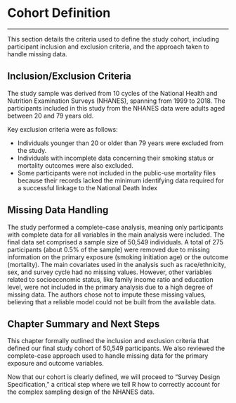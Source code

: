 # Cohort Definition

---

This section details the criteria used to define the study cohort, including participant inclusion and exclusion criteria, and the approach taken to handle missing data.

## Inclusion/Exclusion Criteria

The study sample was derived from 10 cycles of the National Health and Nutrition Examination Surveys (NHANES), spanning from 1999 to 2018. The participants included in this study from the NHANES data were adults aged between 20 and 79 years old.

Key exclusion criteria were as follows:

-   Individuals younger than 20 or older than 79 years were excluded from the study.
-   Individuals with incomplete data concerning their smoking status or mortality outcomes were also excluded.
-   Some participants were not included in the public-use mortality files because their records lacked the minimum identifying data required for a successful linkage to the National Death Index

## Missing Data Handling

The study performed a complete-case analysis, meaning only participants with complete data for all variables in the main analysis were included. The final data set comprised a sample size of 50,549 individuals. A total of 275 participants (about 0.5% of the sample) were removed due to missing information on the primary exposure (smoking initiation age) or the outcome (mortality). The main covariates used in the analysis such as race/ethnicity, sex, and survey cycle had no missing values. However, other variables related to socioeconomic status, like family income ratio and education level, were not included in the primary analysis due to a high degree of missing data. The authors chose not to impute these missing values, believing that a reliable model could not be built from the available data.

## Chapter Summary and Next Steps

This chapter formally outlined the inclusion and exclusion criteria that defined our final study cohort of 50,549 participants. We also reviewed the complete-case approach used to handle missing data for the primary exposure and outcome variables.

Now that our cohort is clearly defined, we will proceed to "Survey Design Specification," a critical step where we tell R how to correctly account for the complex sampling design of the NHANES data.